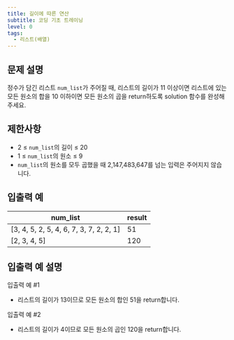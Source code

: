 ```yaml
---
title: 길이에 따른 연산
subtitle: 코딩 기초 트레이닝
level: 0
tags:
  - 리스트(배열)
---
```


## 문제 설명

정수가 담긴 리스트 `num_list`가 주어질 때, 리스트의 길이가 11 이상이면 리스트에 있는 모든 원소의 합을 10 이하이면 모든 원소의 곱을 return하도록 solution 함수를 완성해주세요.

## 제한사항

- 2 ≤ `num_list`의 길이 ≤ 20
- 1 ≤ `num_list`의 원소 ≤ 9
- `num_list`의 원소를 모두 곱했을 때 2,147,483,647를 넘는 입력은 주어지지 않습니다.

## 입출력 예

| num_list                                  | result |
| ----------------------------------------- | ------ |
| \[3, 4, 5, 2, 5, 4, 6, 7, 3, 7, 2, 2, 1\] | 51     |
| \[2, 3, 4, 5\]                            | 120    |

## 입출력 예 설명

입출력 예 #1

- 리스트의 길이가 13이므로 모든 원소의 합인 51을 return합니다.

입출력 예 #2

- 리스트의 길이가 4이므로 모든 원소의 곱인 120을 return합니다.
